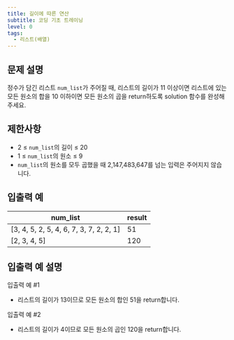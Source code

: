 ```yaml
---
title: 길이에 따른 연산
subtitle: 코딩 기초 트레이닝
level: 0
tags:
  - 리스트(배열)
---
```


## 문제 설명

정수가 담긴 리스트 `num_list`가 주어질 때, 리스트의 길이가 11 이상이면 리스트에 있는 모든 원소의 합을 10 이하이면 모든 원소의 곱을 return하도록 solution 함수를 완성해주세요.

## 제한사항

- 2 ≤ `num_list`의 길이 ≤ 20
- 1 ≤ `num_list`의 원소 ≤ 9
- `num_list`의 원소를 모두 곱했을 때 2,147,483,647를 넘는 입력은 주어지지 않습니다.

## 입출력 예

| num_list                                  | result |
| ----------------------------------------- | ------ |
| \[3, 4, 5, 2, 5, 4, 6, 7, 3, 7, 2, 2, 1\] | 51     |
| \[2, 3, 4, 5\]                            | 120    |

## 입출력 예 설명

입출력 예 #1

- 리스트의 길이가 13이므로 모든 원소의 합인 51을 return합니다.

입출력 예 #2

- 리스트의 길이가 4이므로 모든 원소의 곱인 120을 return합니다.
